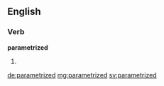 ==English==

===Verb===
'''parametrized'''

# {{past of|[[parametrize]]}}

[[de:parametrized]]
[[mg:parametrized]]
[[sv:parametrized]]
